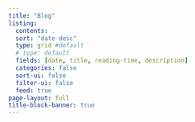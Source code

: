 ```yaml
---
title: "Blog"
listing:
  contents: .
  sort: "date desc"
  type: grid #default
  # type: default
  fields: [date, title, reading-time, description]
  categories: false
  sort-ui: false
  filter-ui: false
  feed: true
page-layout: full
title-block-banner: true
---
```

